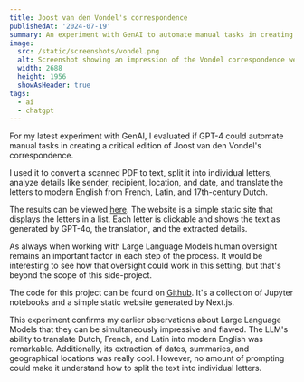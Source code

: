 ```yaml
---
title: Joost van den Vondel's correspondence
publishedAt: '2024-07-19'
summary: An experiment with GenAI to automate manual tasks in creating a critical edition of Joost van den Vondel's correspondence.
image:
  src: /static/screenshots/vondel.png
  alt: Screenshot showing an impression of the Vondel correspondence website
  width: 2688
  height: 1956
  showAsHeader: true
tags:
  - ai
  - chatgpt
---
```


For my latest experiment with GenAI, I evaluated if GPT-4 could automate manual tasks in creating a critical edition of Joost van den Vondel's correspondence.

I used it to convert a scanned PDF to text, split it into individual letters, analyze details like sender, recipient, location, and date, and translate the letters to modern English from French, Latin, and 17th-century Dutch.

The results can be viewed [here](https://vondel.koenvangilst.nl/). The website is a simple static site that displays the letters in a list. Each letter is clickable and shows the text as generated by GPT-4o, the translation, and the extracted details.

As always when working with Large Language Models human oversight remains an important factor in each step of the process. It would be interesting to see how that oversight could work in this setting, but that's beyond the scope of this side-project. 

The code for this project can be found on [Github](https://github.com/vnglst/vondel-correspondence). It's a collection of Jupyter notebooks and a simple static website generated by Next.js.

This experiment confirms my earlier observations about Large Language Models that they can be simultaneously impressive and flawed. The LLM's ability to translate Dutch, French, and Latin into modern English was remarkable. Additionally, its extraction of dates, summaries, and geographical locations was really cool. However, no amount of prompting could make it understand how to split the text into individual letters.